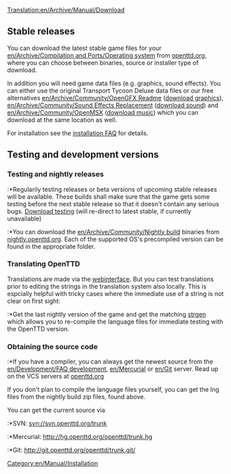 [[Translation:en/Archive/Manual/Download]]

{{en/Manual/Navigation}}

== Stable releases ==
You can download the latest stable game files for your [[en/Archive/Compilation and Ports/Operating system]] from [http://www.openttd.org/download-stable openttd.org], where you can choose between binaries, source or installer type of download.

In addition you will need game data files (e.g. graphics, sound effects). You can either use the original Transport Tycoon Deluxe data files or our free alternatives [[en/Archive/Community/OpenGFX Readme]] ([http://www.openttd.org/download-opengfx download graphics]), [[en/Archive/Community/Sound Effects Replacement]] ([http://www.openttd.org/download-opensfx download sound]) and [[en/Archive/Community/OpenMSX]] ([http://www.openttd.org/download-openmsx download music]) which you can download at the same location as well.

For installation see the [[en/Archive/Manual/Installation FAQ|installation FAQ]] for details.


== Testing and development versions ==

=== Testing and nightly releases ===
:*Regularily testing releases or beta versions of upcoming stable releases will be available. These builds shall make sure that the game gets some testing before the next stable release so that it doesn't contain any serious bugs. [http://www.openttd.org/download-testing Download testing] (will re-direct to latest stable, if currently unavailable)
:*You can download the [[en/Archive/Community/Nightly build]] binaries from [https://www.openttd.org/downloads/openttd-nightlies/latest.html nightly.openttd.org]. Each of the supported OS's precompiled version can be found in the appropriate folder.

=== Translating OpenTTD ===
Translations are made via the [http://translator.openttd.org webinterface]. But you can test translations prior to editing the strings in the translation system also locally. This is espcially helpful with tricky cases where the immediate use of a string is not clear on first sight:
:*Get the last nightly version of the game and get the matching [http://www.openttd.org/en/download-strgen strgen] which allows you to re-compile the language files for immediate testing with the OpenTTD version.

=== Obtaining the source code ===
:*If you have a compiler, you can always get the newest source from the [[en/Development/FAQ development]], [[en/Mercurial]] or [[en/Git]] server. Read up on the VCS servers at [http://www.openttd.org/development openttd.org]

If you don't plan to compile the language files yourself, you can get the lng files from the nightly build zip files, found above.

You can get the current source via
:*SVN: svn://svn.openttd.org/trunk
:*Mercurial: http://hg.openttd.org/openttd/trunk.hg
:*Git: http://git.openttd.org/openttd/trunk.git/

[[Category:en/Manual/Installation]]